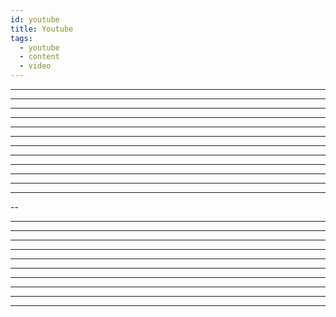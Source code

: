```yaml
---
id: youtube
title: Youtube
tags:
  - youtube
  - content
  - video
---
```



<Embed url='https://www.youtube.com/sQ9atnYRkrc' />

---

<Embed url='https://www.youtube.com/watch?v=-ViLUFLtfZU' />

---

<Embed url='https://www.youtube.com/watch?v=fkA2tR2TBms' />

---

<Embed url='https://www.youtube.com/watch?v=twmkjyMycws' />

---

<Embed url='https://www.youtube.com/watch?v=G0cYR2CdH7Y' />

---

<Embed url='https://www.youtube.com/watch?v=ljcJ5D2SWUw' />

---

<Embed url='https://www.youtube.com/watch?v=IKEC4yCxEF8' />

---

<Embed url='https://www.youtube.com/watch?v=_SUHXY8o7gU' />

---

<Embed url='https://www.youtube.com/watch?v=3b7KvS_AoXI' />

---

<Embed url='https://www.youtube.com/watch?v=UEmqJaKZJdc' />

---

<Embed url='https://www.youtube.com/watch?v=Rw6Z3rlc0tg' />

---

<Embed url='https://www.youtube.com/watch?v=tZur40uFUKc' />

---

<Embed url='https://www.youtube.com/watch?v=Bmw_6oOvO3s' />

--

<Embed url='https://www.youtube.com/watch?v=9jDUfrWSgQU' />

---

<Embed url='https://www.youtube.com/watch?v=FszbrKybdOY' />

---

<Embed url='https://www.youtube.com/watch?v=dAazdich_qg' />

---

<Embed url='https://www.youtube.com/watch?v=0E2XfbjzmAI' />

---

<Embed url='https://www.youtube.com/watch?v=N9Al-Ok89SA' />

---

<Embed url='https://www.youtube.com/watch?v=xf8CQxfYkls' />

---

<Embed url='https://www.youtube.com/watch?v=DyOQ6SOekBI' />

---

<Embed url='https://www.youtube.com/watch?v=cEqOs1tg_C0' />

---

<Embed url='https://www.youtube.com/watch?v=d-RMMnlotzY' />

---

<Embed url='https://www.youtube.com/watch?v=X1EbHgFxSdw' />

---

